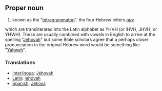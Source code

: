 == Proper noun ==
#known as the "[[tetragrammaton]]", the four Hebrew letters [[יהוה]]
which are transliterated into the Latin alphabet as YHVH (or IHVH, JHVH, or YHWH). These are usually combined with vowels in English to arrive at the spelling "[[Jehovah]]" but some Bible scholars agree that a perhaps closer pronunciation to the original Hebrew word would be something like "[[Yahweh]]".

=== Translations ===
*[[Interlingua]]: [[Jehovah]]
*[[Latin]]: [[Iehovah]]
*[[Spanish]]: [[Jehová]]